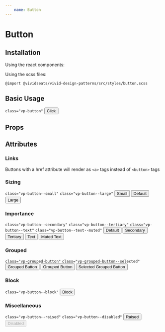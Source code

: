 ```yaml
---
    name: Button
---
```



# Button
## Installation
Using the react components:


Using the scss files:

    @import @vividseats/vivid-design-patterns/src/styles/button.scss

## Basic Usage
`class="vp-button"`
<Playground>
<Button>Click</Button>
</Playground>

## Props
<PropsTable of={Button}/>

## Attributes
### Links

Buttons with a href attribute will render as `<a>` tags instead of `<button>` tags

### Sizing
`class="vp-button--small"`
`class="vp-button--large"`
<Playground>
    <Button size='small'>Small</Button>
    <Button>Default</Button>
    <Button size='large'>Large</Button>
</Playground>

### Importance
`class="vp-button--secondary"`
`class="vp-button--tertiary"`
`class="vp-button--text"`
`class="vp-button--text--muted"`
<Playground>
    <Button>Default</Button>
    <Button importance='secondary'>Secondary</Button>
    <Button importance='tertiary'>Tertiary</Button>
    <Button importance='text'>Text</Button>
    <Button importance='text' muted>Muted Text</Button>
</Playground>

### Grouped
`class="vp-grouped-button"`
`class="vp-grouped-button--selected"`
<Playground>
    <Button grouped>Grouped Button</Button>
    <Button grouped>Grouped Button</Button>
    <Button grouped selected>Selected Grouped Button</Button>
</Playground>

### Block
 `class="vp-button--block"`
<Playground>
    <Button block>Block</Button>
</Playground>

### Miscellaneous
`class="vp-button--raised"`
`class="vp-button--disabled"`
<Playground>
    <Button raised>Raised</Button>
    <Button disabled>Disabled</Button>
</Playground>